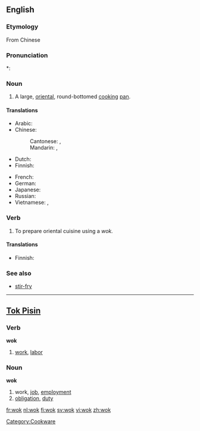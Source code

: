 ==English==

===Etymology===
From Chinese {{etyl|yue}} {{zh-tsp|鑊|镬|wok6}}

===Pronunciation===
*: {{rhymes|ɒk}}

===Noun===
{{en-noun}}

# A large, [[oriental]], round-bottomed [[cook]]ing [[pan]].

====Translations====
{{trans-top|large round pan}}
* Arabic: {{t|ar|ووك|m|tr=wuuk|sc=Arab}}
* Chinese:
*: Cantonese: {{tø|yue|鑊}},  {{tø|yue|镬|tr=wok6}}
*: Mandarin: {{t|zh|鑊|sc=Hani}},  {{t|zh|镬|tr=huò|sc=Hani}}
* Dutch: {{t+|nl|wok|m}}
* Finnish: {{t-|fi|wokkipannu}}
{{trans-mid}}
* French: {{t+|fr|wok|m}}
* German: {{t|de|Wok|m}}
* Japanese: {{t|ja|中華鍋|tr=ちゅうかなべ, Chūka-nabe|sc=Jpan}}
* Russian: {{t|ru|вок|m|tr=vok|sc=Cyrl}}
* Vietnamese: {{t|vi|cái xanh}},  {{t|vi|chảo}}
{{trans-bottom}}

===Verb===
{{en-verb|woks|woking|woked}}

# To prepare oriental cuisine using a ''wok.''

====Translations====
{{trans-top|to use a wok}}
* Finnish: {{t-|fi|wokata}}
{{trans-mid}}
{{trans-bottom}}

===See also===
* [[stir-fry]]

[[Category:Cookware]]

----

==[[Tok Pisin]]==

===Verb===
'''wok'''

# [[work]], [[labor]]

===Noun===
'''wok'''

# work, [[job]], [[employment]]
# [[obligation]], [[duty]]

[[fr:wok]]
[[nl:wok]]
[[fi:wok]]
[[sv:wok]]
[[vi:wok]]
[[zh:wok]]